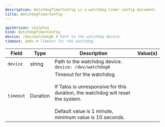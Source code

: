 ```yaml
---
description: WatchdogTimerConfig is a watchdog timer config document.
title: WatchdogTimerConfig
---
```











```yaml
apiVersion: v1alpha1
kind: WatchdogTimerConfig
device: /dev/watchdog0 # Path to the watchdog device.
timeout: 2m0s # Timeout for the watchdog.
```


| Field | Type | Description | Value(s) |
|-------|------|-------------|----------|
|`device` |string |Path to the watchdog device. <Accordion title="Show example(s)">`device: /dev/watchdog0`</Accordion> | |
|`timeout` |Duration |Timeout for the watchdog.<br /><br />If Talos is unresponsive for this duration, the watchdog will reset the system.<br /><br />Default value is 1 minute, minimum value is 10 seconds.  | |






